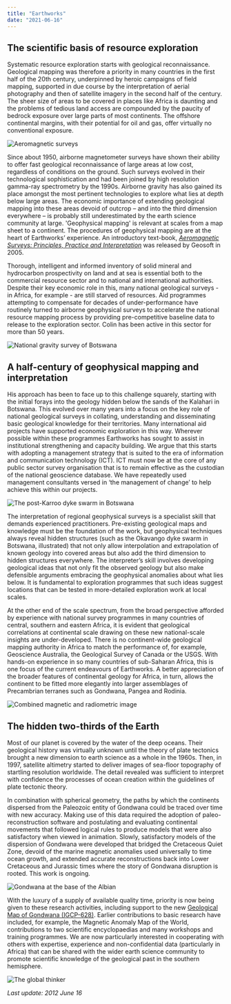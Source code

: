 ```yaml
---
title: "Earthworks"
date: "2021-06-16"
---
```


## The scientific basis of resource exploration

Systematic resource exploration starts with geological reconnaissance.
Geological mapping was therefore a priority in many countries in the first half
of the 20th century, underpinned by heroic campaigns of field mapping, supported
in due course by the interpretation of aerial photography and then of satellite
imagery in the second half of the century. The sheer size of areas to be covered
in places like Africa is daunting and the problems of tedious land access are
compounded by the paucity of bedrock exposure over large parts of most
continents.  The offshore continental margins, with their potential for oil and
gas, offer virtually no conventional exposure.

![Aeromagnetic surveys](./assets/earthworks/pic1.jpg)

Since about 1950, airborne magnetometer surveys have shown their ability to
offer fast geological reconnaissance of large areas at low cost, regardless of
conditions on the ground. Such surveys evolved in their technological
sophistication and had been joined by high resolution gamma-ray spectrometry by
the 1990s. Airborne gravity has also gained its place amongst the most pertinent
technologies to explore what lies at depth below large areas. The economic
importance of extending geological mapping into these areas devoid of outcrop –
and into the third dimension everywhere – is probably still underestimated by
the earth science community at large. 'Geophysical mapping' is relevant at scales
from a map sheet to a continent. The procedures of geophysical mapping are at
the heart of Earthworks’ experience. An introductory text-book, [*Aeromagnetic
Surveys: Principles, Practice and Interpretation*](https://www.reeves.nl/upload/Aeromagnetic_Survey_Reeves.pdf) was
released by Geosoft in 2005.

Thorough, intelligent and informed inventory of solid mineral and hydrocarbon
prospectivity on land and at sea is essential both to the commercial resource
sector and to national and international authorities. Despite their key economic
role in this, many national geological surveys - in Africa, for example - are
still starved of resources. Aid programmes attempting to compensate for decades
of under-performance have routinely turned to airborne geophysical surveys to
accelerate the national resource mapping process by providing pre-competitive
baseline data to release to the exploration sector. Colin has been active
in this sector for more than 50 years.

![National gravity survey of Botswana](./assets/earthworks/pic2.jpg)

## A half-century of geophysical mapping and interpretation

His approach has been to face up to this challenge squarely, starting with the
initial forays into the geology hidden below the sands of the Kalahari in
Botswana. This evolved over many years into a focus on the key role of national
geological surveys in collating, understanding and disseminating basic
geological knowledge for their territories.  Many international aid projects
have supported economic exploration in this way. Wherever possible within these
programmes Earthworks has sought to assist in institutional strengthening and
capacity building.  We argue that this starts with adopting a management
strategy that is suited to the era of information and communication technology
(ICT).  ICT must now be at the core of any public sector survey organisation
that is to remain effective as the custodian of the national geoscience
database. We have repeatedly used management consultants versed in ‘the
management of change’ to help achieve this within our projects.

![The post-Karroo dyke swarm in Botswana](http://www.reeves.nl/upload/pic3.jpg)

The interpretation of regional geophysical surveys is a specialist skill that
demands experienced practitioners. Pre-existing geological maps and knowledge
must be the foundation of the work, but geophysical techniques always reveal
hidden structures (such as the Okavango dyke swarm in Botswana, illustrated) that not only
allow interpolation and extrapolation of known geology into covered areas but
also add the third dimension to hidden structures everywhere. The interpreter’s
skill involves developing geological ideas that not only fit the observed
geology but also make defensible arguments embracing the geophysical anomalies
about what lies below. It is fundamental to exploration programmes that such
ideas suggest locations that can be tested in more-detailed exploration work at
local scales.

At the other end of the scale spectrum, from the broad perspective afforded by
experience with national survey programmes in many countries of central,
southern and eastern Africa, it is evident that geological correlations at
continental scale drawing on these new national-scale insights are
under-developed. There is no continent-wide geological mapping authority in
Africa to match the performance of, for example, Geoscience Australia, the
Geological Survey of Canada or the USGS. With hands-on experience in so many
countries of sub-Saharan Africa, this is one focus of the current endeavours of
Earthworks. A better appreciation of the broader features of continental geology
for Africa, in turn, allows the continent to be fitted more elegantly into
larger assemblages of Precambrian terranes such as Gondwana, Pangea and Rodinia.

![Combined magnetic and radiometric image](./assets/earthworks/pic4.jpg)

## The hidden two-thirds of the Earth

Most of our planet is covered by the water of the deep oceans. Their geological
history was virtually unknown until the theory of plate tectonics brought a new
dimension to earth science as a whole in the 1960s. Then, in 1997, satellite altimetry
started to deliver images of sea-floor topography of startling resolution
worldwide. The detail revealed was sufficient to interpret with confidence the
processes of ocean creation within the guidelines of plate tectonic theory.

In combination with spherical geometry, the paths by which the continents
dispersed from the Paleozoic entity of Gondwana could be traced over time with new
accuracy. Making use of this data required the adoption of
paleo-reconstruction software and postulating and evaluating continental
movements that followed logical rules to produce models that were also
satisfactory when viewed in animation.  Slowly, satisfactory models of the
dispersion of Gondwana were developed that bridged the Cretaceous Quiet Zone,
devoid of the marine magnetic anomalies used universally to time ocean growth,
and extended accurate reconstructions back into Lower Cretaceous and
Jurassic times where the story of Gondwana disruption is rooted. This work is ongoing.

![Gondwana at the base of the Albian](./assets/earthworks/pic5.jpg)

With the luxury of a supply of available quality time, priority is now being
given to these research activities, including support to the new [Geological Map
of Gondwana (IGCP-628)](http://www.gondwana.geologia.ufrj.br/en). Earlier contributions to basic research have included,
for example, the Magnetic Anomaly Map of the World, contributions to two
scientific encyclopaedias and many workshops and training programmes. We are
now particularly interested in cooperating with others with expertise,
experience and non-confidential data (particularly in Africa) that can be
shared with the wider earth science community to promote scientific
knowledge of the geological past in the southern hemisphere.
 
![The global thinker](./assets/earthworks/pic6.jpg)

*Last update: 2012 June 16*
